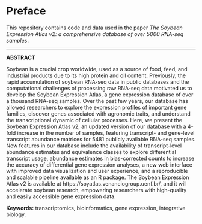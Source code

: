 # Preface {.unnumbered}

This repository contains code and data used in the paper 
*The Soybean Expression Atlas v2: a comprehensive database of over 5000 RNA-seq samples*.

---

**ABSTRACT**

Soybean is a crucial crop worldwide, used as a source of food, feed, and industrial products due to its high protein and oil content. Previously, the rapid accumulation of soybean RNA-seq data in public databases and the computational challenges of processing raw RNA-seq data motivated us to develop the Soybean Expression Atlas, a gene expression database of over a thousand RNA-seq samples. Over the past few years, our database has allowed researchers to explore the expression profiles of important gene families, discover genes associated with agronomic traits, and understand the transcriptional dynamic of cellular processes. Here, we present the Soybean Expression Atlas v2, an updated version of our database with a 4-fold increase in the number of samples, featuring transcript- and gene-level transcript abundance matrices for 5481 publicly available RNA-seq samples. New features in our database include the availability of transcript-level abundance estimates and equivalence classes to explore differential transcript usage, abundance estimates in bias-corrected counts to increase the accuracy of differential gene expression analyses, a new web interface with improved data visualization and user experience, and a reproducible and scalable pipeline available as an R package. The Soybean Expression Atlas v2 is available at https://soyatlas.venanciogroup.uenf.br/, and it will accelerate soybean research, empowering researchers with high-quality and easily accessible gene expression data.

**Keywords:** transcriptomics, bioinformatics, gene expression, integrative biology. 


